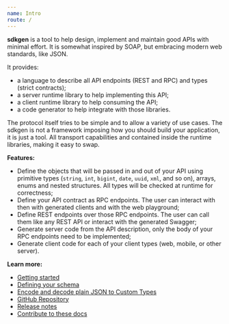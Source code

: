 ```yaml
---
name: Intro
route: /
---
```


**sdkgen** is a tool to help design, implement and maintain good APIs with minimal effort. It is somewhat inspired by SOAP, but embracing modern web standards, like JSON.

It provides:

- a language to describe all API endpoints (REST and RPC) and types (strict contracts);
- a server runtime library to help implementing this API;
- a client runtime library to help consuming the API;
- a code generator to help integrate with those libraries.

The protocol itself tries to be simple and to allow a variety of use cases. The sdkgen is not a framework imposing how you should build your application, it is just a tool. All transport capabilities and contained inside the runtime libraries, making it easy to swap.

**Features:**

- Define the objects that will be passed in and out of your API using primitive types (`string`, `int`, `bigint`, `date`, `uuid`, `xml`, and so on), arrays, enums and nested structures. All types will be checked at runtime for correctness;
- Define your API contract as RPC endpoints. The user can interact with then with generated clients and with the web playground;
- Define REST endpoints over those RPC endpoints. The user can call them like any REST API or interact with the generated Swagger;
- Generate server code from the API description, only the body of your RPC endpoints need to be implemented;
- Generate client code for each of your client types (web, mobile, or other server).

**Learn more:**

- [Getting started](/getting-started-first-nodejs-server)
- [Defining your schema](/schema)
- [Encode and decode plain JSON to Custom Types](/encode-and-decode)
- [GitHub Repository](https://github.com/sdkgen/sdkgen)
- [Release notes](https://github.com/sdkgen/sdkgen)
- [Contribute to these docs](https://github.com/sdkgen/sdkgen.github.io)
